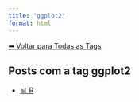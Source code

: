 ```yaml
---
title: "ggplot2"
format: html
---
```


[⬅ Voltar para Todas as Tags](../tags.qmd)

## Posts com a tag **ggplot2**

- [📊 R](/posts/programacao/r/index.html)
